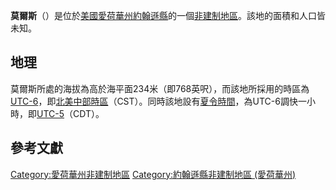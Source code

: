 {{noteTA
|G1=USState
|G2=地名
|G3=Unit
}}
{{Infobox settlement
|official_name            = 莫爾斯
|native_name = Morse
|settlement_type          = [[非建制地區|非建制地區]]
|image_skyline            = Morse Iowa.jpg
|imagesize                = 250px
|image_map                = 
|mapsize                  = 
|pushpin_map              = USA Iowa
|pushpin_label            = 莫爾斯
|pushpin_label_position   = top
|pushpin_map_caption      = 莫爾斯在愛荷華州的位置
|subdivision_type         = [[世界政區索引|國家]]
|subdivision_type1        = [[美国州份|州份]]
|subdivision_type2        = [[愛荷華州行政区划|縣]]
|subdivision_name         = [[美国|美国]]
|subdivision_name1        = [[愛荷華州|愛荷華州]]
|subdivision_name2        = [[約翰遜縣_(愛荷華州)|約翰遜縣]]
|elevation_ft             = 768
|elevation_m              = 234
|area_total_km2           = 
|area_total_sq_mi         = 
|area_land_km2            = 
|area_land_sq_mi          = 
|area_water_km2           = 
|area_water_sq_mi         = 
|population_as_of         = 2010
|population_footnotes     = 
|population_total         = 
|population_metro         = 
|population_density_km2   = auto
|population_density_sq_mi = auto
|timezone                 = [[北美中部时区|北美中部时区]]
|utc_offset               = -6
|coordinates              = {{coord|41|44|58|N|91|26|05|W|display=inline,title}}
| coor_pinpoint           = 
| coordinates_footnotes   = 
|timezone_DST             = CDT
|utc_offset_DST           = -5
|postal_code_type         = [[美國郵區編號|郵區編號]]
|postal_code              = 
|area_code                = {{link-en|电话区号319|Area code 319|319}}
|blank_name = [[地名信息系统|GNIS ID]]
|blank_info = 459249<ref name="GNIS">{{cite gnis|459249|Morse}}</ref>
}}
'''莫爾斯'''（{{lang-en|Morse}}）是位於[[美國|美國]][[愛荷華州|愛荷華州]][[約翰遜縣_(愛荷華州)|約翰遜縣]]的一個[[非建制地區|非建制地區]]。該地的面積和人口皆未知。

== 地理 ==
莫爾斯所處的海拔為高於海平面234米（即768英呎），而該地所採用的時區為[[UTC-6|UTC-6]]，即[[北美中部時區|北美中部時區]]（CST）。同時該地設有[[夏令時間|夏令時間]]，為UTC-6調快一小時，即[[UTC-5|UTC-5]]（CDT）。

== 參考文獻 ==
{{reflist}}

{{約翰遜縣 (愛荷華州)}}

{{DEFAULTSORT:Morse}}
[[Category:愛荷華州非建制地區|Category:愛荷華州非建制地區]]
[[Category:約翰遜縣非建制地區_(愛荷華州)|Category:約翰遜縣非建制地區 (愛荷華州)]]

{{Iowa-geo-stub}}